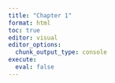 ```yaml
---
title: "Chapter 1"
format: html
toc: true
editor: visual
editor_options: 
  chunk_output_type: console
execute: 
  eval: false
---
```

